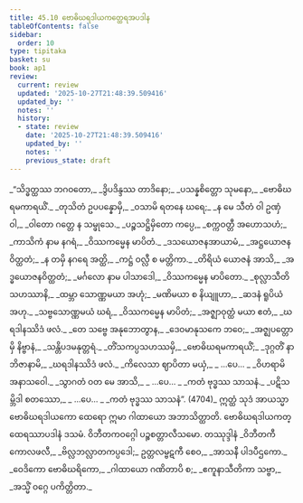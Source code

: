```yaml
---
title: 45.10 ဗောဓိဃရဒါယကတ္ထေရအပဒါန
tableOfContents: false
sidebar:
  order: 10
type: tipitaka
basket: su
book: ap1
review:
  current: review
  updated: '2025-10-27T21:48:39.509416'
  updated_by: ''
  notes: ''
  history:
  - state: review
    date: '2025-10-27T21:48:39.509416'
    updated_by: ''
    notes: ''
    previous_state: draft
---
```



<ReviewStatus review={frontmatter.review} showDetails={true} />

<HypothesisAnnotation frontmatter={frontmatter} />

<DynamicBreadcrumb />

<Division number="69" book="ap1" e="ch" v="20" p="434">

<Paragraph number="5861" type="verses" book="ap1">
_“သိဒ္ဓတ္ထဿ ဘဂဝတော,_  
_ဒွိပဒိန္ဒဿ တာဒိနော;_  
_ပသန္နစိတ္တော သုမနော,_  
_ဗောဓိဃရမကာရယိံ._  

</Paragraph>

</Division>
<Division number="70" book="ap1" e="ch" v="20" p="434">

<Paragraph number="5862" type="verses" book="ap1">
_တုသိတံ ဥပပန္နောမှိ,_  
_ဝသာမိ ရတနေ ဃရေ;_  
_န မေ သီတံ ဝါ ဥဏှံ ဝါ,_  
_ဝါတော ဂတ္တေ န သမ္ဖုသေ._  

</Paragraph>

</Division>
<Division number="71" book="ap1" e="ch" v="20" p="434">

<Paragraph number="5863" type="verses" book="ap1">
_ပဉ္စသဋ္ဌိမှိတော ကပ္ပေ,_  
_စက္ကဝတ္တီ အဟောသဟံ;_  
_ကာသိကံ နာမ နဂရံ,_  
_ဝိဿကမ္မေန မာပိတံ._  

</Paragraph>

</Division>
<Division number="72" book="ap1" e="ch" v="20" p="435">

<Paragraph number="5864" type="verses" book="ap1">
_ဒသယောဇနအာယာမံ,_  
_အဋ္ဌယောဇနဝိတ္ထတံ;_  
_န တမှိ နဂရေ အတ္ထိ,_  
_ကဋ္ဌံ ဝလ္လီ စ မတ္တိကာ._  

</Paragraph>

</Division>
<Division number="73" book="ap1" e="ch" v="20" p="435">

<Paragraph number="5865" type="verses" book="ap1">
_တိရိယံ ယောဇနံ အာသိ,_  
_အဒ္ဓယောဇနဝိတ္ထတံ;_  
_မင်္ဂလော နာမ ပါသာဒေါ,_  
_ဝိဿကမ္မေန မာပိတော._  

</Paragraph>

</Division>
<Division number="74" book="ap1" e="ch" v="20" p="435">

<Paragraph number="5866" type="verses" book="ap1">
_စုလ္လာသီတိသဟဿာနိ,_  
_ထမ္ဘာ သောဏ္ဏမယာ အဟုံ;_  
_မဏိမယာ စ နိယျူဟာ,_  
_ဆဒနံ ရူပိယံ အဟု._  

</Paragraph>

</Division>
<Division number="75" book="ap1" e="ch" v="20" p="435">

<Paragraph number="5867" type="verses" book="ap1">
_သဗ္ဗသောဏ္ဏမယံ ဃရံ,_  
_ဝိဿကမ္မေန မာပိတံ;_  
_အဇ္ဈာဝုတ္ထံ မယာ ဧတံ,_  
_ဃရဒါနဿိဒံ ဖလံ._  

</Paragraph>

</Division>
<Division number="76" book="ap1" e="ch" v="20" p="435">

<Paragraph number="5868" type="verses" book="ap1">
_တေ သဗ္ဗေ အနုဘောတွာန,_  
_ဒေဝမာနုသကေ ဘဝေ;_  
_အဇ္ဈပတ္တောမှိ နိဗ္ဗာနံ,_  
_သန္တိပဒမနုတ္တရံ._  

</Paragraph>

</Division>
<Division number="77" book="ap1" e="ch" v="20" p="435">

<Paragraph number="5869" type="verses" book="ap1">
_တိံသကပ္ပသဟဿမှိ,_  
_ဗောဓိဃရမကာရယိံ;_  
_ဒုဂ္ဂတိံ နာဘိဇာနာမိ,_  
_ဃရဒါနဿိဒံ ဖလံ._  

</Paragraph>

</Division>
<Division number="78" book="ap1" e="ch" v="20" p="435">

<Paragraph number="5870" type="verses" book="ap1">
_ကိလေသာ ဈာပိတာ မယှံ,_  
_ …ပေ… _  
_ဝိဟရာမိ အနာသဝေါ._  

</Paragraph>

</Division>
<Division number="79" book="ap1" e="ch" v="20" p="435">

<Paragraph number="5871" type="verses" book="ap1">
_သွာဂတံ ဝတ မေ အာသိ,_  
_ …ပေ… _  
_ကတံ ဗုဒ္ဓဿ သာသနံ._  

</Paragraph>

</Division>
<Division number="80" book="ap1" e="ch" v="20" p="435">

<Paragraph number="5872" type="verses" book="ap1">
_ပဋိသမ္ဘိဒါ စတဿော,_  
_ …ပေ… _  
_ကတံ ဗုဒ္ဓဿ သာသနံ”. (4704)_  

</Paragraph>

<Paragraph number="5873" book="ap1">
ဣတ္ထံ သုဒံ အာယသ္မာ ဗောဓိဃရဒါယကော ထေရော ဣမာ ဂါထာယော အဘာသိတ္ထာတိ.

</Paragraph>
</Division>

<Paragraph number="5874" type="center" book="ap1">
ဗောဓိဃရဒါယကတ္ထေရဿာပဒါနံ ဒသမံ.



</Paragraph>

<Paragraph number="5875" type="center" book="ap1">
ဝိဘီတကဝဂ္ဂေါ ပဉ္စစတ္တာလီသမော.



</Paragraph>

<Paragraph number="5876" type="center" book="ap1">
တဿုဒ္ဒါနံ


</Paragraph>

<Paragraph number="5877" type="verses" book="ap1">
_ဝိဘီတကီ ကောလဖလီ,_  
_ဗိလ္လဘလ္လာတကပ္ပဒေါ;_  
ဥတ္တလမ္ဗဋကီ စေဝ,_  
_အာသနီ ပါဒပီဌကော._  

</Paragraph>

<Paragraph number="5878" type="verses" book="ap1">
_ဝေဒိကော ဗောဓိဃရိကော,_  
_ဂါထာယော ဂဏိတာပိ စ;_  
_ဧကူနာသီတိကာ သဗ္ဗာ,_  
_အသ္မိံ ဝဂ္ဂေ ပကိတ္တိတာ._
</Paragraph>
